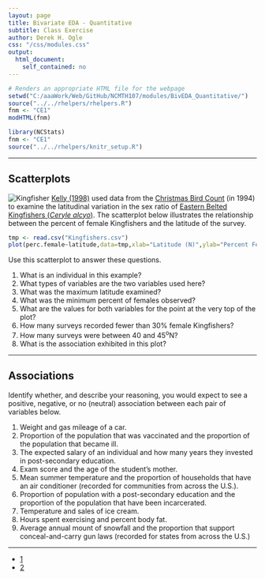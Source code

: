 ```yaml
---
layout: page
title: Bivariate EDA - Quantitative
subtitle: Class Exercise
author: Derek H. Ogle
css: "/css/modules.css"
output:
  html_document:
    self_contained: no
---
```


```r
# Renders an appropriate HTML file for the webpage
setwd("C:/aaaWork/Web/GitHub/NCMTH107/modules/BivEDA_Quantitative/")
source("../../rhelpers/rhelpers.R")
fnm <- "CE1"
modHTML(fnm)
```

```r
library(NCStats)
fnm <- "CE1"
source("../../rhelpers/knitr_setup.R")
```

----

## Scatterplots
<img src="../zimgs/kingfisher.jpg" alt="Kingfisher" class="img-right">
[Kelly (1998)](https://sora.unm.edu/sites/default/files/journals/jfo/v069n03/p0386-p0390.pdf) used data from the [Christmas Bird Count](https://en.wikipedia.org/wiki/Christmas_Bird_Count) (in 1994) to examine the latitudinal variation in the sex ratio of [Eastern Belted Kingfishers (*Ceryle alcyo*)](https://en.wikipedia.org/wiki/Belted_kingfisher).  The scatterplot below illustrates the relationship between the percent of female Kingfishers and the latitude of the survey.

```r
tmp <- read.csv("Kingfishers.csv")
plot(perc.female~latitude,data=tmp,xlab="Latitude (N)",ylab="Percent Female",pch=19)
```

Use this scatterplot to answer these questions.

1. What is an individual in this example?
1. What types of variables are the two variables used here?
1. What was the maximum latitude examined?
1. What was the minimum percent of females observed?
1. What are the values for both variables for the point at the very top of the plot?
1. How many surveys recorded fewer than 30% female Kingfishers?
1. How many surveys were between 40 and 45<sup>o</sup>N?
1. What is the association exhibited in this plot?

----

## Associations

Identify whether, and describe your reasoning, you would expect to see a positive, negative, or no (neutral) association between each pair of variables below.

1. Weight and gas mileage of a car.
1. Proportion of the population that was vaccinated and the proportion of the population that became ill.
1. The expected salary of an individual and how many years they invested in post-secondary education.
1. Exam score and the age of the student's mother.
1. Mean summer temperature and the proportion of households that have an air conditioner (recorded for communities from across the U.S.).
1. Proportion of population with a post-secondary education and the proportion of the population that have been incarcerated.
1. Temperature and sales of ice cream.
1. Hours spent exercising and percent body fat.
1. Average annual mount of snowfall and the proportion that support conceal-and-carry gun laws (recorded for states from across the U.S.)

----

<ul class="pagination pagination-lg">
  <li class="active"><a href="#">1</a></li>
  <li><a href="CE2.html">2</a></li>
</ul>
